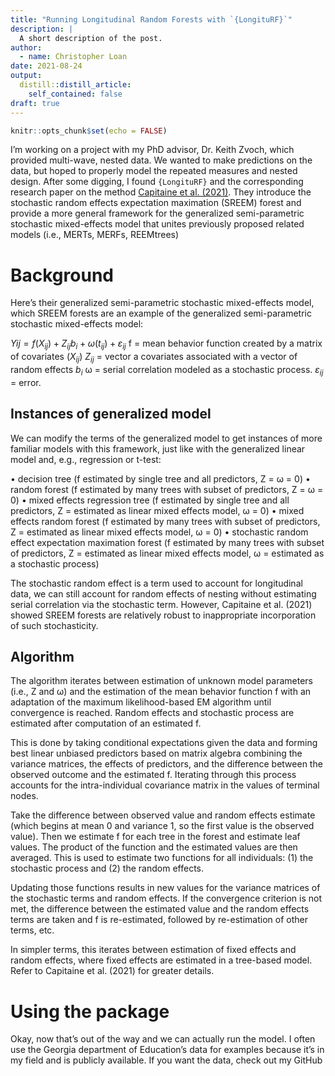 ```yaml
---
title: "Running Longitudinal Random Forests with `{LongituRF}`"
description: |
  A short description of the post.
author:
  - name: Christopher Loan
date: 2021-08-24
output:
  distill::distill_article:
    self_contained: false
draft: true
---
```



```r
knitr::opts_chunk$set(echo = FALSE)
```

I'm working on a project with my PhD advisor, Dr. Keith Zvoch, which provided multi-wave, nested data. We wanted to make predictions on the data, but hoped to properly model the repeated measures and nested design. After some digging, I found `{LongituRF}` and the corresponding research paper on the method [Capitaine et al. (2021)](https://doi.org/10.1177/0962280220946080). They introduce the stochastic random effects expectation maximation (SREEM) forest and provide a more general framework for the generalized semi-parametric stochastic mixed-effects model that unites previously proposed related models (i.e., MERTs, MERFs, REEMtrees)

# Background

Here's their generalized semi-parametric stochastic mixed-effects model, which SREEM forests are an example of the generalized semi-parametric stochastic mixed-effects model:

$Yij = f(X_{ij}) + Z_{ij}b_i + ω(t_{ij}) + ε_{ij}$
f = mean behavior function created by a matrix of covariates ($X_{ij}$)
$Z_{ij}$ = vector a covariates associated with a vector of random effects $b_i$
ω = serial correlation modeled as a stochastic process.
$ε_{ij}$ = error.

## Instances of generalized model

We can modify the terms of the generalized model to get instances of more familiar models with this framework, just like with the generalized linear model and, e.g., regression or t-test:

•	decision tree (f estimated by single tree and all predictors, Z = ω = 0)
•	random forest (f estimated by many trees with subset of predictors, Z = ω = 0)
•	mixed effects regression tree (f estimated by single tree and all predictors, Z = estimated as linear mixed effects model, ω = 0)
•	mixed effects random forest (f estimated by many trees with subset of predictors, Z = estimated as linear mixed effects model, ω = 0)
•	stochastic random effect expectation maximation forest (f estimated by many trees with subset of predictors, Z = estimated as linear mixed effects model, ω = estimated as a stochastic process)

The stochastic random effect is a term used to account for longitudinal data, we can still account for random effects of nesting without estimating serial correlation via the stochastic term. However, Capitaine et al. (2021) showed SREEM forests are relatively robust to inappropriate incorporation of such stochasticity.

## Algorithm 

The algorithm iterates between estimation of unknown model parameters (i.e., Z and ω) and the estimation of the mean behavior function f with an adaptation of the maximum likelihood-based EM algorithm until convergence is reached. Random effects and stochastic process are estimated after computation of an estimated f. 

This is done by taking conditional expectations given the data and forming best linear unbiased predictors based on matrix algebra combining the variance matrices, the effects of predictors, and the difference between the observed outcome and the estimated f. Iterating through this process accounts for the intra-individual covariance matrix in the values of terminal nodes.

Take the difference between observed value and random effects estimate (which begins at mean 0 and variance 1, so the first value is the observed value). Then we estimate f for each tree in the forest and estimate leaf values. The product of the function and the estimated values are then averaged. This is used to estimate two functions for all individuals: (1) the stochastic process and (2) the random effects. 

Updating those functions results in new values for the variance matrices of the stochastic terms and random effects. If the convergence criterion is not met, the difference between the estimated value and the random effects terms are taken and f is re-estimated, followed by re-estimation of other terms, etc.

In simpler terms, this iterates between estimation of fixed effects and random effects, where fixed effects are estimated in a tree-based model. Refer to Capitaine et al. (2021) for greater details.

# Using the package

Okay, now that's out of the way and we can actually run the model. I often use the Georgia department of Education's data for examples because it's in my field and is publicly available. If you want the data, check out my GitHub
